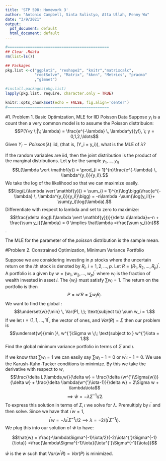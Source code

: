 ```yaml
---
title: 'STP 598: Homework 3'
author: "Antonio Campbell, Sinta Sulistyo, Atta Ullah, Penny Wu"
date: "3/9/2021"
output:
  pdf_document: default
  html_document: default
---
```


```r
#=============================================
## Clear .Rdata
rm(list=ls())

## Packages
pkg.list <-c("ggplot2", "reshape2", "knitr","matrixcalc",
             "rootSolve", "Matrix", "kknn", "Metrics", "pracma"
             ,"glmnet")

#install.packages(pkg.list)
lapply(pkg.list, require, character.only = TRUE)

knitr::opts_chunk$set(echo = FALSE, fig.align='center')
#=============================================
```

#1. Problem 1. Basic Optimization, MLE for IID Poisson Data
Suppose $y_i$ is a count then a very common model is to assume the Poisson disttribuion: $$P(Y=y \;|\; \lambda) = \frac{e^{-\lambda} \, \lambda^y}{y!}, \; y = 0,1,2,\ldots$$
Given $Y_i \sim Poisson(\lambda)$ iid, (that is, \(Y_i = y_i\)), what is the MLE of $\lambda$?

If the random variables are iid, then the joint distribution is the product of the marginal distributions. Let $\mathbf{y}$ be the sample $y_1, \dots, y_n$ 
$$L(\lambda \vert \mathbf{y}) = \prod_{i = 1}^{n}\frac{e^{-\lambda} \, \lambda^{y_i}}{y_i!}.$$ We take the log of the likelihood so that we can maximize easily. 
$$\log(L(\lambda \vert \mathbf{y})) = \sum_{i = 1}^{n}\log\bigg(\frac{e^{-\lambda} \, \lambda^{y_i}}{y_i!}\bigg) = -n\lambda -\sum{\log(y_i!)}+ \sum(y_i)\log(\lambda).$$
Differentiate with respect to lambda and set to zero to maximize: $$\frac{\delta \log(L(\lambda \vert \mathbf{y}))}{\delta d\lambda}=-n + \frac{\sum y_i}{\lambda} = 0 \implies \hat\lambda =\frac{\sum y_i}{n}$$. 

The MLE for the parameter of the $poisson$ distribution is the sample mean. 


#Problem 2. Constrained Optimization, Minimum Variance Portfolio

Suppose we are considering investing in $p$ stocks where the uncertain return on the $i$th
stock is denoted by $R_i$, $i=1,2,\dots,p$. Let $R=(R_1,R_2,\dots,R_p)^{'}.$ A portfolio is a given by $w=(w_1,w_2,\dots,w_p)^{'}$ where $w_i$ is the fraction of wealth invested in asset $i$. The $\{w_i\}$
must satisfy $\sum w_i=1$. The return on the portfolio is then $$P = w'R = \sum w_i R_i.$$ We want to find the global \textbf{minimum variance portfolio}: $$\underset{w}{\min} \, Var(P), \;\; \text{subject to} \sum w_i = 1.$$ If we let $\iota=(1,1,\dots,1)^{'}$, the vector of ones, and $Var(R)=\Sigma$ then our problem is $$\underset{w}{\min }\,  w^{'}\Sigma w  \;\; \text{subject to } w^{'}\iota = 1.$$ Find the global minimum variance portfolio in terms of $\Sigma$
and $\iota$.

If we know that $\sum {w_i} = 1$ we can easily say $\sum {w_i}-1 = 0$ or $w^{'}\iota-1 = 0$. We use the Karush-Kuhn-Tucker conditions to minimize. By this we take the derivative with respect to $w$, $$\frac{\delta  L(\lambda,w)}{\delta w} = \frac{\delta  (w^{'}\Sigma{w})}{\delta w} + \frac{\delta  \lambda(w^{'}\iota-1)}{\delta w} = 2\Sigma w + \lambda\iota$$ $$ \implies {\hat w} = -\lambda\Sigma^{-1}\iota/2.$$ To express this solution in terms of $\Sigma, \iota$ we solve for $\lambda$. Premultiply by $\iota^{'}$ and then solve. Since we have that $\iota^{'}{w} = 1$, $$ \iota^{'}{w} = -\lambda\iota^{'}\Sigma^{-1}\iota/2  \implies \lambda = -2/(\iota^{'}\Sigma^{-1}{\iota}).$$ We plug this into our solution of $\hat w$ to have:

$$\hat{w} = \frac{-\lambda\Sigma^{-1}\iota/2}{-2/\iota^{'}\Sigma^{-1}{\iota}} =\frac{\lambda\Sigma^{-1}\iota}{\iota^{'}\Sigma^{-1}{\iota}}$$

$\hat w$ is the $w$ such that $Var(w^{'}R) = Var(P)$ is minimized.


                